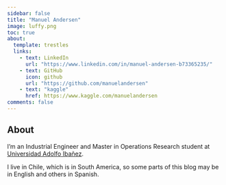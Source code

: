 ```yaml
---
sidebar: false
title: "Manuel Andersen"
image: luffy.png
toc: true
about:
  template: trestles
  links:
    - text: LinkedIn
      url: "https://www.linkedin.com/in/manuel-andersen-b73365235/"
    - text: GitHub
      icon: github
      url: "https://github.com/manuelandersen"
    - text: "kaggle"
      href: https://www.kaggle.com/manuelandersen
comments: false
---
```


## About

I’m an Industrial Engineer and Master in Operations Research student at [Universidad Adolfo Ibañez](https://www.uai.cl/).

I live in Chile, which is in South America, so some parts of this blog may be in English and others in Spanish.